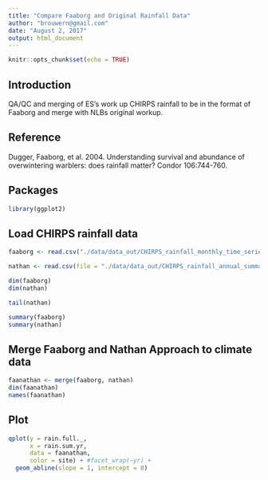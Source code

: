 ```yaml
---
title: "Compare Faaborg and Original Rainfall Data"
author: "brouwern@gmail.com"
date: "August 2, 2017"
output: html_document
---
```


```r
knitr::opts_chunk$set(echo = TRUE)
```

## Introduction

QA/QC and merging of ES's work up CHIRPS rainfall to be in the format of Faaborg and merge with NLBs original workup.

## Reference
Dugger, Faaborg, et al.  2004.  Understanding survival and abundance of overwintering warblers: does rainfall matter?  Condor 106:744-760.



## Packages
```r
library(ggplot2)
```


## Load CHIRPS rainfall data

```r
faaborg <- read.csv("./data/data_out/CHIRPS_rainfall_monthly_time_series_Faaborg.csv")

nathan <- read.csv(file = "./data/data_out/CHIRPS_rainfall_annual_summary.csv")
```


```r
dim(faaborg)
dim(nathan)

tail(nathan)

summary(faaborg)
summary(nathan)
```



## Merge Faaborg and Nathan Approach to climate data
```r
faanathan <- merge(faaborg, nathan)
dim(faanathan)
names(faanathan)
```


## Plot
```r
qplot(y = rain.full._,
      x = rain.sum.yr,
      data = faanathan,
      color = site) + #facet_wrap(~yr) +
  geom_abline(slope = 1, intercept = 0)
```

